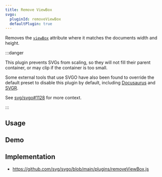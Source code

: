 ```yaml
---
title: Remove ViewBox
svgo:
  pluginId: removeViewBox
  defaultPlugin: true
---
```


Removes the [`viewBox`](https://developer.mozilla.org/docs/Web/SVG/Attribute/viewBox) attribute where it matches the documents width and height.

:::danger

This plugin prevents SVGs from scaling, so they will not fill their parent container, or may clip if the container is too small.

Some external tools that use SVGO have also been found to override the default preset to disable this plugin by default, including [Docusaurus](https://github.com/facebook/docusaurus/blob/e17784effa2c370d81c7806c22ad19c6dce4a1cc/packages/docusaurus-utils/src/webpackUtils.ts#L127) and [SVGR](https://react-svgr.com/docs/migrate/#svgo).

See [svg/svgo#1128](https://github.com/svg/svgo/issues/1128) for more context.

:::

## Usage

<PluginUsage/>

## Demo

<PluginDemo/>

## Implementation

* https://github.com/svg/svgo/blob/main/plugins/removeViewBox.js
